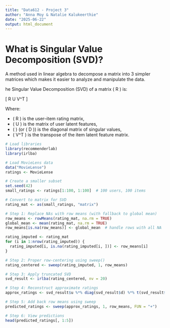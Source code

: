 ```yaml
---
title: "Data612 - Project 3"
author: "Anna Moy & Natalie Kalukeerthie"
date: "2025-06-22"
output: html_document
---
```


# What is Singular Value Decomposition (SVD)?

A method used in linear algebra to decompose a matrix into 3 simpler matrices which makes it easier to analyze and manipulate the data. 


he Singular Value Decomposition (SVD) of a matrix \( R \) is:

\[
R \approx U \Sigma V^T
\]

Where:

- \( R \) is the user–item rating matrix,
- \( U \) is the matrix of user latent features,
- \( \Sigma \) (or \( D \)) is the diagonal matrix of singular values,
- \( V^T \) is the transpose of the item latent feature matrix.

```r
# Load libraries
library(recommenderlab)
library(irlba)
```

```r
# Load MovieLens data
data("MovieLense")
ratings <- MovieLense
```

```r
# Create a smaller subset
set.seed(42)
small_ratings <- ratings[1:100, 1:100]  # 100 users, 100 items

# Convert to matrix for SVD
rating_mat <- as(small_ratings, "matrix")

# Step 1: Replace NAs with row means (with fallback to global mean)
row_means <- rowMeans(rating_mat, na.rm = TRUE)
global_mean <- mean(rating_mat, na.rm = TRUE)
row_means[is.na(row_means)] <- global_mean  # handle rows with all NA

rating_imputed <- rating_mat
for (i in 1:nrow(rating_imputed)) {
  rating_imputed[i, is.na(rating_imputed[i, ])] <- row_means[i]
}

# Step 2: Proper row-centering using sweep()
rating_centered <- sweep(rating_imputed, 1, row_means)

# Step 3: Apply truncated SVD
svd_result <- irlba(rating_centered, nv = 20)

# Step 4: Reconstruct approximate ratings
approx_ratings <- svd_result$u %*% diag(svd_result$d) %*% t(svd_result$v)

# Step 5: Add back row means using sweep
predicted_ratings <- sweep(approx_ratings, 1, row_means, FUN = "+")

# Step 6: View predictions
head(predicted_ratings[, 1:5])

```